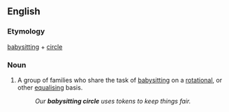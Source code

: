 ==English==

===Etymology===
[[babysitting]] + [[circle]]

===Noun===
{{en-noun|head=[[babysitting]] [[circle]]}}

# A group of families who share the task of [[babysitting]] on a [[rotational]], or other [[equalising]] basis.
#: ''Our '''babysitting circle''' uses tokens to keep things fair.''
